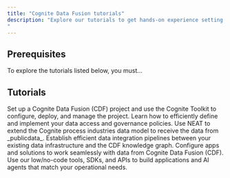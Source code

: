 ```yaml
---
title: "Cognite Data Fusion tutorials"
description: "Explore our tutorials to get hands-on experience setting up a Cognite Data Fusion (CDF) project for data exploration and support basic troubleshooting, turnarounds and field work with Search, Canvas, Charts, InField and Atlas AI.
"
---
```


## Prerequisites

To explore the tutorials listed below, you must...

## Tutorials

<CardGroup cols={2}>
  <Card title="Set up a CDF project" icon="pen-to-square" href="/cdf_setup/index">
    Set up a Cognite Data Fusion (CDF) project and use the Cognite Toolkit to configure, deploy, and manage the project.
  </Card>
  <Card title="Data governance" icon="image" href="https://mintlify.com/docs/development">
    Learn how to efficiently define and implement your data access and governance policies.
  </Card>
  <Card title="Data modeling" icon="palette" href="https://mintlify.com/docs/settings/global">
    Use NEAT to extend the Cognite process industries data model to receive the data from _publicdata_.
  </Card>

  <Card title="Integrate data" icon="palette" href="https://mintlify.com/docs/settings/global">
    Establish efficient data integration pipelines between your existing data infrastructure and the CDF knowledge graph.
  </Card>

 <Card title="Configure apps and solutions" icon="palette" href="https://mintlify.com/docs/settings/global">
    Configure apps and solutions to work seamlessly with data from Cognite Data Fusion (CDF).
  </Card>

 <Card title="Build solutions" icon="palette" href="https://mintlify.com/docs/settings/global">
    Use our low/no-code tools, SDKs, and APIs to build applications and AI agents that match your operational needs.
  </Card>
</CardGroup>

